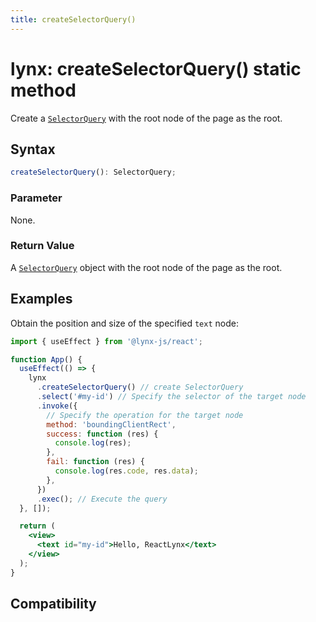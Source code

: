 ```yaml
---
title: createSelectorQuery()
---
```


# lynx: createSelectorQuery() static method

Create a [`SelectorQuery`] with the root node of the page as the root.

## Syntax

```ts
createSelectorQuery(): SelectorQuery;
```

### Parameter

None.

### Return Value

A [`SelectorQuery`] object with the root node of the page as the root.

## Examples

Obtain the position and size of the specified `text` node:

```jsx
import { useEffect } from '@lynx-js/react';

function App() {
  useEffect(() => {
    lynx
      .createSelectorQuery() // create SelectorQuery
      .select('#my-id') // Specify the selector of the target node
      .invoke({
        // Specify the operation for the target node
        method: 'boundingClientRect',
        success: function (res) {
          console.log(res);
        },
        fail: function (res) {
          console.log(res.code, res.data);
        },
      })
      .exec(); // Execute the query
  }, []);

  return (
    <view>
      <text id="my-id">Hello, ReactLynx</text>
    </view>
  );
}
```

[`SelectorQuery`]: ../selector-query.mdx

## Compatibility


<LegacyCompatTable metadata="lynx-api/lynx/createSelectorQuery" />
